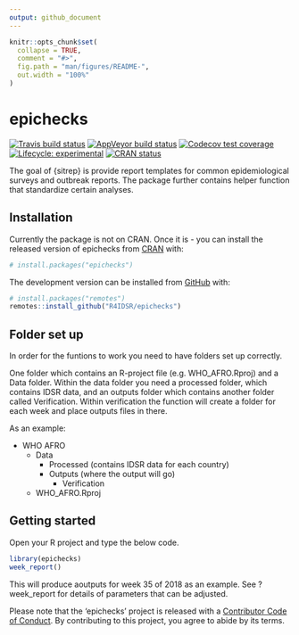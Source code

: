 ```yaml
---
output: github_document
---
```


<!-- README.md is generated from README.Rmd. Please edit that file -->

```r
knitr::opts_chunk$set(
  collapse = TRUE,
  comment = "#>",
  fig.path = "man/figures/README-",
  out.width = "100%"
)
```

# epichecks

<!-- badges: start -->
[![Travis build status](https://travis-ci.org/R4IDSR/epichecks.svg?branch=master)](https://travis-ci.org/R4IDSR/epichecks)
[![AppVeyor build status](https://ci.appveyor.com/api/projects/status/github/R4IDSR/epichecks?branch=master&svg=true)](https://ci.appveyor.com/project/R4IDSR/epichecks)
[![Codecov test coverage](https://codecov.io/gh/R4IDSR/epichecks/branch/master/graph/badge.svg)](https://codecov.io/gh/R4IDSR/epichecks?branch=master)
[![Lifecycle: experimental](https://img.shields.io/badge/lifecycle-experimental-orange.svg)](https://www.tidyverse.org/lifecycle/#experimental)
[![CRAN status](https://www.r-pkg.org/badges/version/epichecks)](https://CRAN.R-project.org/package=epichecks)
<!-- badges: end -->

The goal of {sitrep} is provide report templates for common epidemiological
surveys and outbreak reports. The package further contains helper function that
standardize certain analyses. 


## Installation

Currently the package is not on CRAN. 
Once it is - you can install the released version of epichecks from [CRAN](https://CRAN.R-project.org) with:

``` r
# install.packages("epichecks")
```

The development version can be installed from [GitHub](https://github.com/) with:

``` r
# install.packages("remotes")
remotes::install_github("R4IDSR/epichecks")
```
## Folder set up 

In order for the funtions to work you need to have folders set up correctly. 

One folder which contains an R-project file (e.g. WHO_AFRO.Rproj) and a Data folder. 
Within the data folder you need a processed folder, which contains IDSR data,
and an outputs folder which contains another folder called Verification. 
Within verification the function will create a folder for each week and place
outputs files in there. 

As an example: 

* WHO AFRO
   + Data
      + Processed (contains IDSR data for each country) 
      + Outputs  (where the output will go) 
        + Verification
   + WHO_AFRO.Rproj
      

## Getting started 

Open your R project and type the below code. 

``` r
library(epichecks)
week_report()
```
This will produce aoutputs for week 35 of 2018 as an example. 
See ?week_report for details of parameters that can be adjusted. 


Please note that the 'epichecks' project is released with a
[Contributor Code of Conduct](.github/CODE_OF_CONDUCT.md).
By contributing to this project, you agree to abide by its terms.



